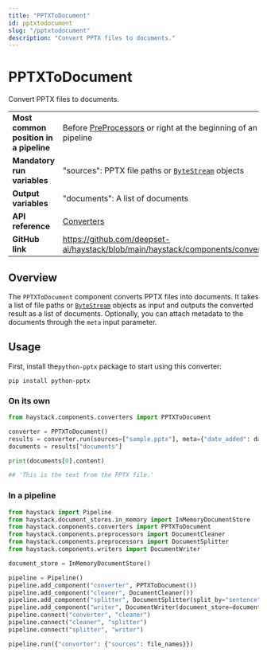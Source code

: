 ```yaml
---
title: "PPTXToDocument"
id: pptxtodocument
slug: "/pptxtodocument"
description: "Convert PPTX files to documents."
---
```


# PPTXToDocument

Convert PPTX files to documents.

|                                        |                                                                                                |
| :------------------------------------- | :--------------------------------------------------------------------------------------------- |
| **Most common position in a pipeline** | Before [PreProcessors](../preprocessors.mdx)  or right at the beginning of an indexing pipeline |
| **Mandatory run variables**            | "sources": PPTX file paths or [`ByteStream`](../../concepts/data-classes.mdx#bytestream)  objects           |
| **Output variables**                   | "documents": A list of documents                                                               |
| **API reference**                      | [Converters](/reference/converters-api)                                                               |
| **GitHub link**                        | https://github.com/deepset-ai/haystack/blob/main/haystack/components/converters/pptx.py      |

## Overview

The `PPTXToDocument` component converts PPTX files into documents. It takes a list of file paths or [`ByteStream`](../../concepts/data-classes.mdx#bytestream) objects as input and outputs the converted result as a list of documents. Optionally, you can attach metadata to the documents through the `meta` input parameter.

## Usage

First, install the`python-pptx` package to start using this converter:

```shell
pip install python-pptx
```

### On its own

```python
from haystack.components.converters import PPTXToDocument

converter = PPTXToDocument()
results = converter.run(sources=["sample.pptx"], meta={"date_added": datetime.now().isoformat()})
documents = results["documents"]

print(documents[0].content)

## 'This is the text from the PPTX file.'
```

### In a pipeline

```python
from haystack import Pipeline
from haystack.document_stores.in_memory import InMemoryDocumentStore
from haystack.components.converters import PPTXToDocument
from haystack.components.preprocessors import DocumentCleaner
from haystack.components.preprocessors import DocumentSplitter
from haystack.components.writers import DocumentWriter

document_store = InMemoryDocumentStore()

pipeline = Pipeline()
pipeline.add_component("converter", PPTXToDocument())
pipeline.add_component("cleaner", DocumentCleaner())
pipeline.add_component("splitter", DocumentSplitter(split_by="sentence", split_length=5))
pipeline.add_component("writer", DocumentWriter(document_store=document_store))
pipeline.connect("converter", "cleaner")
pipeline.connect("cleaner", "splitter")
pipeline.connect("splitter", "writer")

pipeline.run({"converter": {"sources": file_names}})
```
